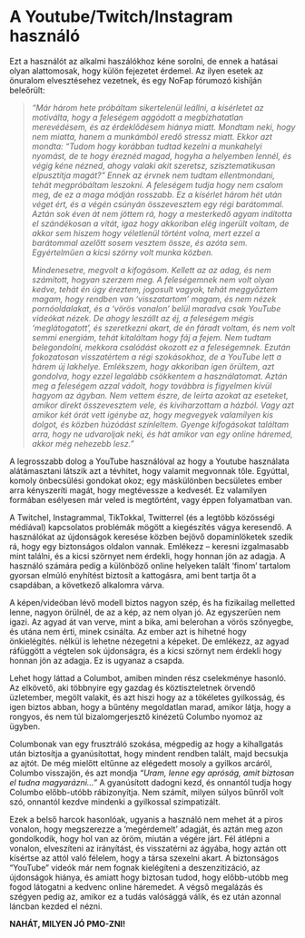# A Youtube/Twitch/Instagram használó

Ezt a használót az alkalmi haszálókhoz kéne sorolni, de ennek a hatásai olyan alattomosak, hogy külön fejezetet érdemel. Az ilyen esetek az önuralom elvesztésehez vezetnek, és egy NoFap fórumozó kishíján beleőrült:

> *"Már három hete próbáltam sikertelenül leállni, a kísérletet az motiválta, hogy a feleségem aggódott a megbízhatatlan merevédésem, és az érdeklődésem hiánya miatt. Mondtam neki, hogy nem miatta, hanem a munkámból eredő stressz miatt. Ekkor azt mondta: “Tudom hogy korábban tudtad kezelni a munkahelyi nyomást, de te hogy éreznéd magad, hogyha a helyemben lennél, és végig kéne nézned, ahogy valaki akit szeretsz, szisztematikusan elpusztítja magát?” Ennek az érvnek nem tudtam ellentmondani, tehát megpróbáltam leszokni. A feleségem tudja hogy nem csalom meg, de ez a maga módján rosszabb. Ez a kísérlet három hét után véget ért, és a végén csúnyán összevesztem egy régi barátommal. Aztán sok éven át nem jöttem rá, hogy a mesterkedő agyam indította el szándékosan a vitát, igaz hogy akkoriban elég ingerült voltam, de akkor sem hiszem hogy véletlenül történt volna, mert ezzel a barátommal azelőtt sosem vesztem össze, és azóta sem. Egyértelműen a kicsi szörny volt munka közben.*
>
> *Mindenesetre, megvolt a kifogásom. Kellett az az adag, és nem számított, hogyan szerzem meg. A feleségemnek nem volt olyan kedve, tehát én úgy éreztem, jogosult vagyok, tehát meggyőztem magam, hogy rendben van ‘visszatartom’ magam, és nem nézek pornóoldalakat, és a ‘vörös vonalon’ belül maradva csak YouTube videókat nézek. De ahogy leszállt az éj, a feleségem mégis ‘meglátogatott’, és szeretkezni akart, de én fáradt voltam, és nem volt semmi energiám, tehát kitaláltam hogy fáj a fejem.  Nem tudtam belegondolni, mekkora csalódást okozott ez a feleségemnek. Ezután fokozatosan visszatértem a régi szokásokhoz, de a YouTube lett a hárem új lakhelye. Emlékszem, hogy akkoriban igen örültem, azt gondolva, hogy ezzel legalább csökkentem a használatomat. Aztán meg a feleségem azzal vádolt, hogy továbbra is figyelmen kívül hagyom az ágyban. Nem vettem észre, de leírta azokat az eseteket, amikor direkt összevesztem vele, és kiviharzottam a házból. Vagy azt amikor két órát vett igénybe az, hogy megvegyek valamilyen kis dolgot, és közben húzódást színleltem. Gyenge kifogásokat találtam arra, hogy ne udvaroljak neki, és hát amikor van egy online háremed, akkor még nehezebb lesz."*

A legrosszabb dolog a YouTube használóval az hogy a Youtube használata alátámasztani látszik azt a tévhitet, hogy valamit megvonnak tőle. Egyúttal, komoly önbecsülési gondokat okoz; egy máskülönben becsületes ember arra kényszeríti magát, hogy megtévessze a kedvesét. Ez valamilyen formában esélyesen már veled is megtörtént, vagy éppen folyamatban van.

A Twitchel, Instagrammal, TikTokkal, Twitterrel (és a legtöbb közösségi médiával) kapcsolatos problémák mögött a kiegészítés vágya keresendő. A használókat az újdonságok keresése közben bejövő dopaminlöketek szedik rá, hogy egy biztonságos oldalon vannak. Emlékezz -- keresni izgalmasabb mint találni, és a kicsi szörnyet nem érdekli, hogy honnan jön az adagja. A használó számára pedig a különböző online helyeken talált  ‘finom’ tartalom gyorsan elmúló enyhítést biztosít a kattogásra, ami bent tartja őt a csapdában, a következő alkalomra várva.

A képen/videóban lévő modell biztos nagyon szép, és ha fizikailag melletted lenne, nagyon örülnél, de az a kép, az nem olyan jó. Az egyszerűen nem igazi. Az agyad át van verve, mint a bika, ami belerohan a vörös szőnyegbe, és utána nem érti, minek csinálta. Az ember azt is hihetné hogy önkielégítés. nélkül is lehetne nézegetni a képeket. De emlékezz, az agyad ráfüggött a végtelen sok újdonságra, és a kicsi szörnyt nem érdekli hogy honnan jön az adagja. Ez is ugyanaz a csapda.

Lehet hogy láttad a Columbot, amiben minden rész cselekménye hasonló. Az elkövető, aki többnyire egy gazdag és köztiszteletnek örvendő üzletember, megölt valakit, és azt hiszi hogy az a tökéletes gyilkosság, és igen biztos abban, hogy a bűntény megoldatlan marad, amikor látja, hogy a rongyos, és nem túl bizalomgerjesztő kinézetű Columbo nyomoz az ügyben.

Columbonak van egy frusztráló szokása, mégpedig az hogy a kihallgatás után biztosítja a gyanúsítottat, hogy mindent rendben talált, majd becsukja az ajtót. De még mielőtt eltűnne az elégedett mosoly a gyilkos arcáról, Columbo visszajön, és azt mondja *“Uram, lenne egy apróság, amit biztosan el tudna magyarázni…”* A gyanúsított dadogni kezd, és onnantól tudja hogy Columbo előbb-utóbb rábizonyítja. Nem számít, milyen súlyos bűnről volt szó, onnantól kezdve mindenki a gyilkossal szimpatizált.

Ezek a belső harcok hasonlóak, ugyanis a használó nem mehet át a piros vonalon, hogy megszerezze a ‘megérdemelt’ adagját, és aztán meg azon gondolkodik, hogy hol van az öröm, miután a végére járt. Fél átlépni a vonalon, elveszíteni az irányítást, és visszatérni az ágyába, hogy aztán ott kísértse az attól való félelem, hogy a társa szexelni akart. A biztonságos “YouTube” videók már nem fognak kielégíteni a deszenzitizáció, az újdonságok hiánya, és amiatt hogy biztosan tudod, hogy előbb-utóbb meg fogod látogatni a kedvenc online háremedet. A végső megalázás és szégyen pedig az, amikor ez a tudás valósággá válik, és ez után azonnal láncban kezded el nézni.

**NAHÁT, MILYEN JÓ PMO-ZNI!**
